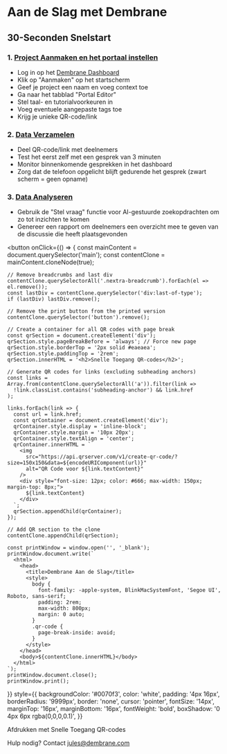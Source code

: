 # Aan de Slag met Dembrane

## 30-Seconden Snelstart

### 1. [Project Aanmaken en het portaal instellen](getting-started/creating-project)

   - Log in op het [Dembrane Dashboard](https://dashboard.dembrane.com)
   - Klik op "Aanmaken" op het startscherm
   - Geef je project een naam en voeg context toe
   - Ga naar het tabblad "Portal Editor"
   - Stel taal- en tutorialvoorkeuren in
   - Voeg eventuele aangepaste tags toe
   - Krijg je unieke QR-code/link


### 2. [Data Verzamelen](getting-started/collecting-data)

   - Deel QR-code/link met deelnemers
   - Test het eerst zelf met een gesprek van 3 minuten
   - Monitor binnenkomende gesprekken in het dashboard
   - Zorg dat de telefoon opgelicht blijft gedurende het gesprek (zwart scherm = geen opname)


### 3. [Data Analyseren](getting-started/analysis)

   - Gebruik de "Stel vraag" functie voor AI-gestuurde zoekopdrachten om zo tot inzichten te komen
   - Genereer een rapport om deelnemers een overzicht mee te geven van de discussie die heeft plaatsgevonden


<button 
  onClick={() => {
    const mainContent = document.querySelector('main');
    const contentClone = mainContent.cloneNode(true);
    
    // Remove breadcrumbs and last div
    contentClone.querySelectorAll('.nextra-breadcrumb').forEach(el => el.remove());
    const lastDiv = contentClone.querySelector('div:last-of-type');
    if (lastDiv) lastDiv.remove();
    
    // Remove the print button from the printed version
    contentClone.querySelector('button').remove();

    // Create a container for all QR codes with page break
    const qrSection = document.createElement('div');
    qrSection.style.pageBreakBefore = 'always'; // Force new page
    qrSection.style.borderTop = '2px solid #eaeaea';
    qrSection.style.paddingTop = '2rem';
    qrSection.innerHTML = '<h2>Snelle Toegang QR-codes</h2>';

    // Generate QR codes for links (excluding subheading anchors)
    const links = Array.from(contentClone.querySelectorAll('a')).filter(link => 
      !link.classList.contains('subheading-anchor') && link.href
    );

    links.forEach(link => {
      const url = link.href;
      const qrContainer = document.createElement('div');
      qrContainer.style.display = 'inline-block';
      qrContainer.style.margin = '10px 20px';
      qrContainer.style.textAlign = 'center';
      qrContainer.innerHTML = `
        <img 
          src="https://api.qrserver.com/v1/create-qr-code/?size=150x150&data=${encodeURIComponent(url)}" 
          alt="QR Code voor ${link.textContent}"
        />
        <div style="font-size: 12px; color: #666; max-width: 150px; margin-top: 8px;">
          ${link.textContent}
        </div>
      `;
      qrSection.appendChild(qrContainer);
    });

    // Add QR section to the clone
    contentClone.appendChild(qrSection);
    
    const printWindow = window.open('', '_blank');
    printWindow.document.write(`
      <html>
        <head>
          <title>Dembrane Aan de Slag</title>
          <style>
            body { 
              font-family: -apple-system, BlinkMacSystemFont, 'Segoe UI', Roboto, sans-serif;
              padding: 2rem;
              max-width: 800px;
              margin: 0 auto;
            }
            .qr-code {
              page-break-inside: avoid;
            }
          </style>
        </head>
        <body>${contentClone.innerHTML}</body>
      </html>
    `);
    printWindow.document.close();
    printWindow.print();
  }}
  style={{
    backgroundColor: '#0070f3',
    color: 'white',
    padding: '4px 16px',
    borderRadius: '9999px',
    border: 'none',
    cursor: 'pointer',
    fontSize: '14px',
    marginTop: '16px',
    marginBottom: '16px',
    fontWeight: 'bold',
    boxShadow: '0 4px 6px rgba(0,0,0,0.1)',
  }}
>
  Afdrukken met Snelle Toegang QR-codes
</button>

Hulp nodig? Contact jules@dembrane.com 

